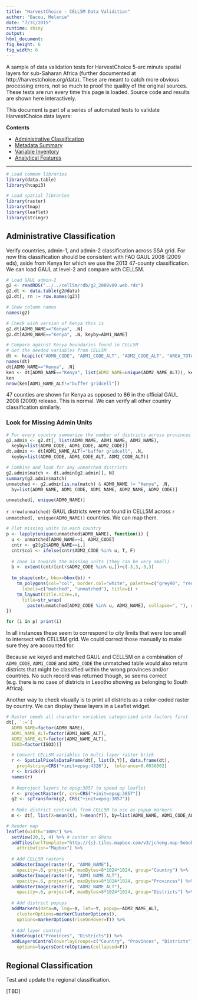 ```yaml
---
title: "HarvestChoice - CELL5M Data Validition"
author: "Bacou, Melanie"
date: "7/31/2015"
runtime: shiny
output: 
html_document: 
fig_height: 6
fig_width: 6
---
```


A sample of data validation tests for HarvestChoice 5-arc minute spatial layers for sub-Saharan Africa (further documented at http://harvestchoice.org/data). These are meant to catch more obvious processing errors, not so much to proof the quality of the original sources. These tests are run every time this page is loaded. Source code and results are shown here interactively.

This document is part of a series of automated tests to validate HarvestChoice data layers:

**Contents**

- [Administrative Classification](#administrative-classification)
- [Metadata Summary](viValidate.Rmd)
- [Variable Inventory](viValidate.Rmd#variable-inventory)
- [Analytical Features](toolsValidate.Rmd)

*************************************************************************************


```r
# Load common libraries
library(data.table)
library(hcapi3)
```

```r
# Load spatial libraries
library(raster)
library(tmap)
library(leaflet)
library(stringr)
```

## Administrative Classification

Verify countries, admin-1, and admin-2 classification across SSA grid. For now this classification should be consistent with FAO GAUL 2008 (2009 eds), aside from Kenya for which we use the 2013 47-county classification. We can load GAUL at level-2 and compare with CELL5M.

```r
# Load GAUL admin-2
g2 <- readRDS("../../cell5m/rdb/g2_2008v09.web.rds")
g2.dt <- data.table(g2@data)
g2.dt[, rn := row.names(g2)]

```

```r
# Show column names
names(g2)

# Check wich version of Kenya this is
g2.dt[ADM0_NAME=="Kenya", .N]
g2.dt[ADM0_NAME=="Kenya", .N, keyby=ADM1_NAME]

# Compare against Kenya boundaries found in CELL5M
# Get the needed variables from CELL5M
dt <- hcapi(c("ADM0_CODE", "ADM1_CODE_ALT", "ADM2_CODE_ALT", "AREA_TOTAL"))
names(dt)
dt[ADM0_NAME=="Kenya", .N]
ken <- dt[ADM0_NAME=="Kenya", list(ADM2_NAME=unique(ADM2_NAME_ALT)), keyby=ADM1_NAME_ALT]
ken
nrow(ken[ADM1_NAME_ALT!="buffer gridcell"])
```

47 counties are shown for Kenya as opposed to 86 in the official GAUL 2008 (2009) release. This is normal. We can verify all other country classification similarly.

### Look for Missing Admin Units

```r
# For every country summarize the number of districts across provinces in GAUL and in CELL5M, and compare. We remove all "buffer gridcells" from the CELL5M summary.
g2.admin <- g2.dt[, list(ADM0_NAME, ADM1_NAME, ADM2_NAME), 
  keyby=list(ADM0_CODE, ADM1_CODE, ADM2_CODE)]
dt.admin <- dt[ADM1_NAME_ALT!="buffer gridcell", .N, 
  keyby=list(ADM0_CODE, ADM1_CODE_ALT, ADM2_CODE_ALT)]

# Combine and look for any unmatched districts
g2.admin$match <- dt.admin[g2.admin][, N]
summary(g2.admin$match)
unmatched <- g2.admin[is.na(match) & ADM0_NAME != "Kenya", .N, 
  by=list(ADM0_NAME, ADM1_CODE, ADM1_NAME, ADM2_NAME, ADM2_CODE)]

unmatched[, unique(ADM0_NAME)]

```

`r nrow(unmatched)` GAUL districts were not found in CELL5M across `r unmatched[, unique(ADM0_NAME)]` countries. We can map them.

```r
# Plot missing units in each country
p <- lapply(unique(unmatched$ADM0_NAME), function(i) {
  u <- unmatched[ADM0_NAME==i, ADM2_CODE]
  cntr <- g2[g2$ADM0_NAME==i,]
  cntr$col <- ifelse(cntr$ADM2_CODE %in% u, T, F)
  
  # Zoom in towards the missing units (they can be very small)
  b <- extent(cntr[cntr$ADM2_CODE %in% u,])+c(-3,3,-3,3)
  
  tm_shape(cntr, bbox=bbox(b)) +
    tm_polygons(col="col", border.col="white", palette=c("grey90", "red"),
      labels=c("matched", "unmatched"), title=i) +
    tm_layout(title.size=.8,
      title=str_wrap(
        paste(unmatched[ADM2_CODE %in% u, ADM2_NAME], collapse=", "), width=30))
})

for (i in p) print(i)

```


In all instances these seem to correspond to city limits that were too small to intersect with CELL5M grid. We could correct those manually to make sure they are accounted for.

Because we keyed and matched GAUL and CELL5M on a combination of `ADM0_CODE`, `ADM1_CODE` and `ADM2_CODE` the unmatched table would also return districts that might be classified within the wrong provinces and/or countries. No such record was returned though, so seems correct (e.g. there is no case of districts in Lesotho showing as belonging to South Africa).

Another way to check visually is to print all districts as a color-coded raster by country. We can display these layers in a Leaflet widget.

```r
# Raster needs all character variables categorized into factors first
dt[, `:=`(
  ADM0_NAME=factor(ADM0_NAME),
  ADM1_NAME_ALT=factor(ADM1_NAME_ALT),
  ADM2_NAME_ALT=factor(ADM2_NAME_ALT),
  ISO3=factor(ISO3))]
```

```r
  # Convert CELL5M variables to multi-layer raster brick
  r <- SpatialPixelsDataFrame(dt[, list(X,Y)], data.frame(dt),
    proj4string=CRS("+init=epsg:4326"),  tolerance=0.0036002)
  r <- brick(r)
  names(r)
  
  # Reproject layers to epsg:3857 to speed up leaflet
  r <- projectRaster(r, crs=CRS("+init=epsg:3857"))
  g2 <- spTransform(g2, CRS("+init=epsg:3857"))
  
  # Make district centroids from CELL5M to use as popup markers
  m <- dt[, list(X=mean(X), Y=mean(Y)), by=list(ADM0_NAME, ADM1_CODE_ALT, ADM2_NAME_ALT)]

```

```r
  
# Render map
leaflet(width="100%") %>%
  setView(20,1, 4) %>% # center on Ghana
  addTiles(urlTemplate="http://{s}.tiles.mapbox.com/v3/jcheng.map-5ebohr46/{z}/{x}/{y}.png",
    attribution="Mapbox") %>%
  
  # Add CELL5M rasters
  addRasterImage(raster(r, "ADM0_NAME"), 
    opacity=.6, project=F, maxBytes=8*1024*1024, group="Country") %>%
  addRasterImage(raster(r, "ADM1_NAME_ALT"), 
    opacity=.6, project=F, maxBytes=8*1024*1024, group="Provinces") %>%
  addRasterImage(raster(r, "ADM2_NAME_ALT"), 
    opacity=.6, project=F, maxBytes=8*1024*1024, group="Districts") %>%
  
  # Add district popups
  addMarkers(data=m, lng=~X, lat=~Y, popup=~ADM2_NAME_ALT, 
    clusterOptions=markerClusterOptions(),
    options=markerOptions(riseOnHover=T)) %>%
  
  # Add layer control
  hideGroup(c("Provinces", "Districts")) %>%
  addLayersControl(overlayGroups=c("Country", "Provinces", "Districts"),
    options=layersControlOptions(collapsed=F))

```


## Regional Classification

Test and update the regional classification.

[TBD]


